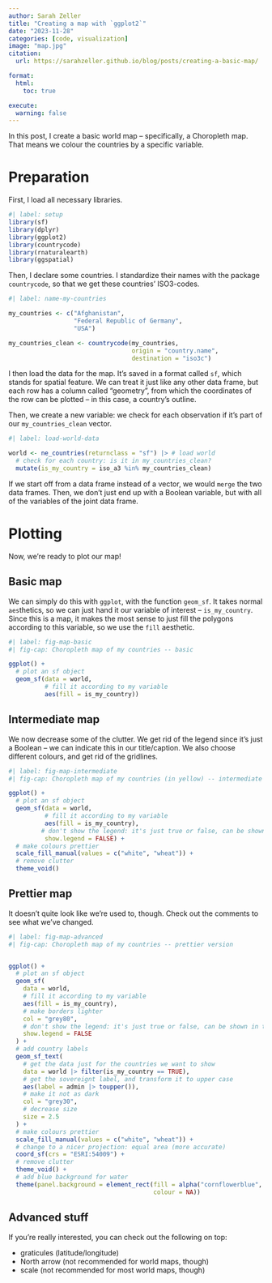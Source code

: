 ```yaml
---
author: Sarah Zeller
title: "Creating a map with `ggplot2`"
date: "2023-11-28"
categories: [code, visualization]
image: "map.jpg"
citation: 
  url: https://sarahzeller.github.io/blog/posts/creating-a-basic-map/

format:
  html:
    toc: true

execute:
  warning: false
---
```


In this post, I create a basic world map -- specifically, a Choropleth map. That means we colour the countries by a specific variable.

# Preparation

First, I load all necessary libraries.

```r
#| label: setup
library(sf)
library(dplyr)
library(ggplot2)
library(countrycode)
library(rnaturalearth)
library(ggspatial)
```

Then, I declare some countries. I standardize their names with the package `countrycode`, so that we get these countries' ISO3-codes.

```r
#| label: name-my-countries

my_countries <- c("Afghanistan",
                  "Federal Republic of Germany",
                  "USA")

my_countries_clean <- countrycode(my_countries,
                                  origin = "country.name",
                                  destination = "iso3c")
```

I then load the data for the map. It's saved in a format called `sf`, which stands for spatial feature. We can treat it just like any other data frame, but each row has a column called "geometry", from which the coordinates of the row can be plotted -- in this case, a country's outline.

Then, we create a new variable: we check for each observation if it's part of our `my_countries_clean` vector.

```r
#| label: load-world-data

world <- ne_countries(returnclass = "sf") |> # load world
  # check for each country: is it in my_countries_clean?
  mutate(is_my_country = iso_a3 %in% my_countries_clean)

```

::: callout-tip
If we start off from a data frame instead of a vector, we would `merge` the two data frames. Then, we don't just end up with a Boolean variable, but with all of the variables of the joint data frame.
:::

# Plotting

Now, we're ready to plot our map!

## Basic map

We can simply do this with `ggplot`, with the function `geom_sf`. It takes normal `aes`thetics, so we can just hand it our variable of interest -- `is_my_country`. Since this is a map, it makes the most sense to just fill the polygons according to this variable, so we use the `fill` aesthetic.

```r
#| label: fig-map-basic
#| fig-cap: Choropleth map of my countries -- basic

ggplot() +
  # plot an sf object
  geom_sf(data = world,
          # fill it according to my variable
          aes(fill = is_my_country))
```

## Intermediate map

We now decrease some of the clutter. We get rid of the legend since it's just a Boolean -- we can indicate this in our title/caption. We also choose different colours, and get rid of the gridlines.

```r
#| label: fig-map-intermediate
#| fig-cap: Choropleth map of my countries (in yellow) -- intermediate

ggplot() +
  # plot an sf object
  geom_sf(data = world,
          # fill it according to my variable
          aes(fill = is_my_country),
         # don't show the legend: it's just true or false, can be shown in title
          show.legend = FALSE) +
  # make colours prettier
  scale_fill_manual(values = c("white", "wheat")) +
  # remove clutter
  theme_void() 
```

## Prettier map

It doesn't quite look like we're used to, though. Check out the comments to see what we've changed.

```r
#| label: fig-map-advanced
#| fig-cap: Choropleth map of my countries -- prettier version


ggplot() +
  # plot an sf object
  geom_sf(
    data = world,
    # fill it according to my variable
    aes(fill = is_my_country),
    # make borders lighter
    col = "grey80",
    # don't show the legend: it's just true or false, can be shown in title
    show.legend = FALSE
  ) +
  # add country labels
  geom_sf_text(
    # get the data just for the countries we want to show
    data = world |> filter(is_my_country == TRUE),
    # get the sovereignt label, and transform it to upper case
    aes(label = admin |> toupper()),
    # make it not as dark
    col = "grey30",
    # decrease size
    size = 2.5
  ) +
  # make colours prettier
  scale_fill_manual(values = c("white", "wheat")) +
  # change to a nicer projection: equal area (more accurate)
  coord_sf(crs = "ESRI:54009") +
  # remove clutter
  theme_void() +
  # add blue background for water
  theme(panel.background = element_rect(fill = alpha("cornflowerblue", .4),
                                        colour = NA)) 
```

## Advanced stuff

If you're really interested, you can check out the following on top:

-   graticules (latitude/longitude)
-   North arrow (not recommended for world maps, though)
-   scale (not recommended for most world maps, though)
